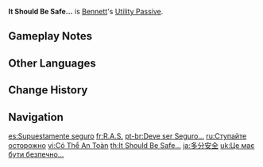 {{Talent Infobox
|image         = Talent It Should Be Safe....png
|character     = Bennett
|type          = Utility Passive
|info          = When dispatched on an [[expedition]] in [[Mondstadt]], time consumed is reduced by 25%.
|utility1      = Expedition
|utility2      = Mondstadt Expedition Length Reduction
}}
'''It Should Be Safe...''' is [[Bennett]]'s [[Utility Passive]].

==Gameplay Notes==
{{Talents by Category List|Mondstadt Expedition Length Reduction Talents|header=identical|nottitle=It Should Be Safe...}}

==Other Languages==
{{Other Languages
|en      = It Should Be Safe...
|zhs     = 应该安全
|zhs_rm  = Yīnggāi Ānquán
|zht     = 應該安全
|zht_rm  = Yīnggāi Ānquán
|zh_tl   = Should Be Safe
|ja      = 多分安全
|ja_rm   = Tabun Anzen
|ja_tl   = Perhaps Safe
|ko      = 안전하겠지
|ko_tl   = It Should Be Safe
|es      = Supuestamente seguro
|es_tl   = Supposedly Safe
|fr      = R.A.S.
|fr_tl   = Nothing to Report
|fr_note = {{fr|R.A.S.}} is the abbreviation for {{fr|rien à signaler}}, translated in English to "nothing to report."
|ru      = Ступайте осторожно
|ru_tl   = Tread Carefully
|th      = It Should Be Safe...
|vi      = Có Thể An Toàn
|vi_tl   = Maybe It's Safe
|de      = Vermutlich sicher
|de_tl   = Probably Safe
|id      = It Should Be Safe...
|pt      = Deve Ser Seguro...
|pt_tl   = Should Be Safe...
|tr      = Güvenlidir Herhalde
|tr_tl   = It's Safe, Probably
|it      = Dovrebbe essere sicuro...
|it_tl   = It Should Be Safe...
}}

==Change History==
{{Change History|1.0}}

==Navigation==
{{Talent Navbox|Bennett}}

[[es:Supuestamente seguro]]
[[fr:R.A.S.]]
[[pt-br:Deve ser Seguro...]]
[[ru:Ступайте осторожно]]
[[vi:Có Thể An Toàn]]
[[th:It Should Be Safe...]]
[[ja:多分安全]]
[[uk:Це має бути безпечно...]]